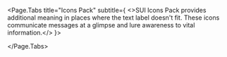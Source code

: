 

<Meta title="SUI/Icons Pack" />

<Page.Tabs
	title="Icons Pack"
	subtitle={
		<>SUI Icons Pack provides additional meaning in places where the text label doesn't fit. These icons communicate messages at a glimpse and lure awareness to vital information.</>
	}>
	<div id="installation" label="Installation">
		<Installation />
	</div>
	<div id="usage" label="Usage">
		<Usage />
	</div>
	<div id="license" label="License">
		<License />
	</div>
</Page.Tabs>
